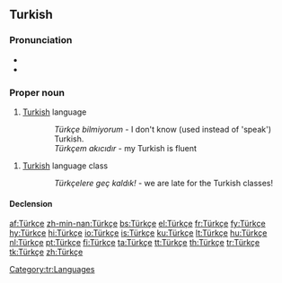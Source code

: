 ==Turkish==

===Pronunciation===
* {{IPA|[ˈt̪yɾktʃe]|lang=tr}}
* {{audio|Turkce.ogg}}

===Proper noun===
{{infl|tr|proper noun}}

# [[Turkish]] language
:: ''Türkçe bilmiyorum'' - I don't know (used instead of 'speak') Turkish.
:: ''Türkçem akıcıdır'' - my Turkish is fluent
# [[Turkish]] language class
:: ''Türkçelere geç kaldık!'' - we are late for the Turkish classes!

====Declension====
{{tr-noun-v|e}}
{{tr-poss-v-ei}}

[[Category:tr:Languages]]

[[af:Türkçe]]
[[zh-min-nan:Türkçe]]
[[bs:Türkçe]]
[[el:Türkçe]]
[[fr:Türkçe]]
[[fy:Türkçe]]
[[hy:Türkçe]]
[[hi:Türkçe]]
[[io:Türkçe]]
[[is:Türkçe]]
[[ku:Türkçe]]
[[lt:Türkçe]]
[[hu:Türkçe]]
[[nl:Türkçe]]
[[pt:Türkçe]]
[[fi:Türkçe]]
[[ta:Türkçe]]
[[tt:Türkçe]]
[[th:Türkçe]]
[[tr:Türkçe]]
[[tk:Türkçe]]
[[zh:Türkçe]]